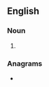 ==English==

===Noun===
{{head|en|noun plural form}}

# {{plural of|yottaliter|lang=en}}

===Anagrams===
* {{anagrams|en|yottalitres}}